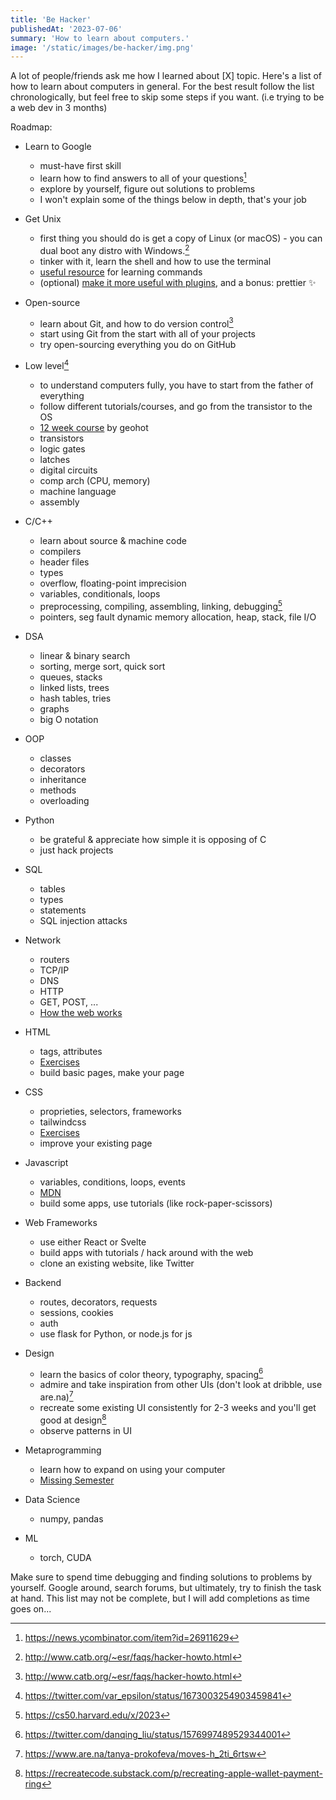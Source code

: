 ```yaml
---
title: 'Be Hacker'
publishedAt: '2023-07-06'
summary: 'How to learn about computers.'
image: '/static/images/be-hacker/img.png'
---
```


A lot of people/friends ask me how I learned about [X] topic. Here's a list of how to learn about computers in general. For the best result follow the list chronologically, but feel free to skip some steps if you want. (i.e trying to be a web dev in 3 months)

Roadmap:

- Learn to Google
  - must-have first skill
  - learn how to find answers to all of your questions[^1]
  - explore by yourself, figure out solutions to problems
  - I won't explain some of the things below in depth, that's your job
- Get Unix
  - first thing you should do is get a copy of Linux (or macOS) - you can dual boot any distro with Windows.[^2]
  - tinker with it, learn the shell and how to use the terminal
  - [useful resource](http://linuxcommand.org/lc3_learning_the_shell.php) for learning commands
  - (optional) [make it more useful with plugins](https://chrysanthium.com/setup-for-the-decade-shell), and a bonus: prettier ✨
- Open-source
  - learn about Git, and how to do version control[^2]
  - start using Git from the start with all of your projects
  - try open-sourcing everything you do on GitHub
- Low level[^3]
  - to understand computers fully, you have to start from the father of everything
  - follow different tutorials/courses, and go from the transistor to the OS
  - [12 week course](https://github.com/geohot/fromthetransistor) by geohot
  - transistors
  - logic gates
  - latches
  - digital circuits
  - comp arch (CPU, memory)
  - machine language
  - assembly
- C/C++
  - learn about source & machine code
  - compilers
  - header files
  - types
  - overflow, floating-point imprecision
  - variables, conditionals, loops
  - preprocessing, compiling, assembling, linking, debugging[^4]
  - pointers, seg fault dynamic memory allocation, heap, stack, file I/O
- DSA
  - linear & binary search
  - sorting, merge sort, quick sort
  - queues, stacks
  - linked lists, trees
  - hash tables, tries
  - graphs
  - big O notation
- OOP
  - classes
  - decorators
  - inheritance
  - methods
  - overloading
- Python
  - be grateful & appreciate how simple it is opposing of C
  - just hack projects
- SQL
  - tables
  - types
  - statements
  - SQL injection attacks
- Network
  - routers
  - TCP/IP
  - DNS
  - HTTP
  - GET, POST, ...
  - [How the web works](https://developer.mozilla.org/en-US/docs/Learn/Getting_started_with_the_web/How_the_Web_works)
- HTML
  - tags, attributes
  - [Exercises](https://www.w3schools.com/html/exercise.asp)
  - build basic pages, make your page
- CSS
  - proprieties, selectors, frameworks
  - tailwindcss
  - [Exercises](https://www.w3schools.com/css/exercise.asp)
  - improve your existing page
- Javascript
  - variables, conditions, loops, events
  - [MDN](https://developer.mozilla.org/en-US/docs/Learn/JavaScript)
  - build some apps, use tutorials (like rock-paper-scissors)
- Web Frameworks
  - use either React or Svelte
  - build apps with tutorials / hack around with the web
  - clone an existing website, like Twitter
- Backend
  - routes, decorators, requests
  - sessions, cookies
  - auth
  - use flask for Python, or node.js for js
- Design
  - learn the basics of color theory, typography, spacing[^5]
  - admire and take inspiration from other UIs (don't look at dribble, use are.na)[^6]
  - recreate some existing UI consistently for 2-3 weeks and you'll get good at design[^7]
  - observe patterns in UI
- Metaprogramming
  - learn how to expand on using your computer
  - [Missing Semester](https://missing.csail.mit.edu/)
- Data Science
  - numpy, pandas
- ML

  - torch, CUDA


 Make sure to spend time debugging and finding solutions to problems by yourself. Google around, search forums, but ultimately, try to finish the task at hand. This list may not be complete, but I will add completions as time goes on...


[^1]: https://news.ycombinator.com/item?id=26911629
[^2]: http://www.catb.org/~esr/faqs/hacker-howto.html
[^3]: https://twitter.com/var_epsilon/status/1673003254903459841
[^4]: https://cs50.harvard.edu/x/2023
[^5]: https://twitter.com/danqing_liu/status/1576997489529344001
[^6]: https://www.are.na/tanya-prokofeva/moves-h_2ti_6rtsw
[^7]: https://recreatecode.substack.com/p/recreating-apple-wallet-payment-ring